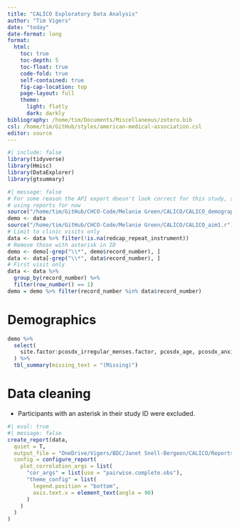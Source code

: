 ```yaml
---
title: "CALICO Exploratory Data Analysis"
author: "Tim Vigers"
date: "today"
date-format: long
format:
  html:
    toc: true
    toc-depth: 5
    toc-float: true
    code-fold: true
    self-contained: true
    fig-cap-location: top
    page-layout: full
    theme:
      light: flatly
      dark: darkly
bibliography: /home/tim/Documents/Miscellaneous/zotero.bib
csl: /home/tim/GitHub/styles/american-medical-association.csl
editor: source
---
```


```r
#| include: false
library(tidyverse)
library(Hmisc)
library(DataExplorer)
library(gtsummary)
```

```r
#| message: false
# For some reason the API export doesn't look correct for this study, so we're
# using reports for now
source("/home/tim/GitHub/CHCO-Code/Melanie Green/CALICO/CALICO_demographics.r")
demo <- data
source("/home/tim/GitHub/CHCO-Code/Melanie Green/CALICO/CALICO_aim1.r")
# Limit to clinic visits only
data <- data %>% filter(!is.na(redcap_repeat_instrument))
# Remove those with asterisk in ID
demo <- demo[-grep("\\*", demo$record_number), ]
data <- data[-grep("\\*", data$record_number), ]
# First visit only
data <- data %>%
  group_by(record_number) %>%
  filter(row_number() == 1)
demo = demo %>% filter(record_number %in% data$record_number)
```

# Demographics

```r
demo %>%
  select(
    site.factor:pcosdx_irregular_menses.factor, pcosdx_age, pcosdx_anxietydx_age
  ) %>%
  tbl_summary(missing_text = "(Missing)")
```


# Data cleaning

- Participants with an asterisk in their study ID were excluded.

```r
#| eval: true
#| message: false
create_report(data,
  quiet = T,
  output_file = "OneDrive/Vigers/BDC/Janet Snell-Bergeon/CALICO/Reports/aim1_eda.html",
  config = configure_report(
    plot_correlation_args = list(
      "cor_args" = list(use = "pairwise.complete.obs"),
      "theme_config" = list(
        legend.position = "bottom",
        axis.text.x = element_text(angle = 90)
      )
    )
  )
)
```
